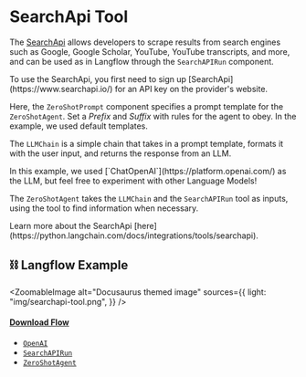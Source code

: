 
# SearchApi Tool

The [SearchApi](https://www.searchapi.io/) allows developers to scrape results from search engines such as Google, Google Scholar, YouTube, YouTube transcripts, and more, and can be used as in Langflow through the `SearchAPIRun` component.

<Admonition type="info">
  To use the SearchApi, you first need to sign up [SearchApi](https://www.searchapi.io/) for an API key on the provider's website.
</Admonition>

Here, the `ZeroShotPrompt` component specifies a prompt template for the `ZeroShotAgent`. Set a _Prefix_ and _Suffix_ with rules for the agent to obey. In the example, we used default templates.

The `LLMChain` is a simple chain that takes in a prompt template, formats it with the user input, and returns the response from an LLM.

<Admonition type="tip">
  In this example, we used [`ChatOpenAI`](https://platform.openai.com/) as the
  LLM, but feel free to experiment with other Language Models!
</Admonition>

The `ZeroShotAgent` takes the `LLMChain` and the `SearchAPIRun` tool as inputs, using the tool to find information when necessary.

<Admonition type="info">
  Learn more about the SearchApi
  [here](https://python.langchain.com/docs/integrations/tools/searchapi).
</Admonition>

## ⛓️ Langflow Example


<ZoomableImage
  alt="Docusaurus themed image"
  sources={{
    light: "img/searchapi-tool.png",
  }}
/>

#### <a target="\_blank" href="json_files/SearchApi_Tool.json" download>Download Flow</a>

<Admonition type="note" title="LangChain Components 🦜🔗">

- [`OpenAI`](https://python.langchain.com/docs/modules/model_io/models/llms/integrations/openai)
- [`SearchAPIRun`](https://python.langchain.com/docs/integrations/tools/searchapi)
- [`ZeroShotAgent`](https://python.langchain.com/docs/modules/agents/how_to/custom_mrkl_agent)

</Admonition>
